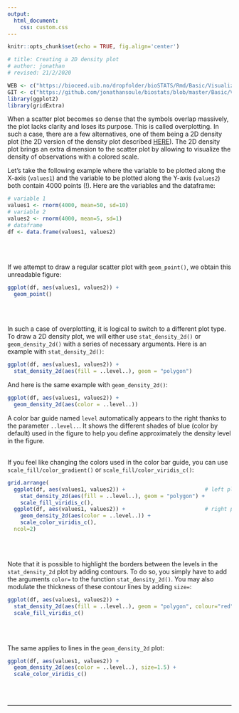```yaml
---
output:
  html_document:
    css: custom.css
--- 
```


```r
knitr::opts_chunk$set(echo = TRUE, fig.align='center')

# title: Creating a 2D density plot
# author: jonathan
# revised: 21/2/2020 

WEB <- c("https://bioceed.uib.no/dropfolder/bioSTATS/Rmd/Basic/Visualizing/Simple/2D-density.html")
GIT <- c("https://github.com/jonathansoule/biostats/blob/master/Basic/Visualizing/Simple/2D-density.Rmd")
library(ggplot2)
library(gridExtra)
```
When a scatter plot becomes so dense that the symbols overlap massively, the plot lacks clarity and loses its purpose. This is called overplotting. In such a case, there are a few alternatives, one of them being a 2D density plot (the 2D version of the density plot described [HERE](https://biostats.w.uib.no/creating-a-density-plot/){target="_blank"}). The 2D density plot brings an extra dimension to the scatter plot by allowing to visualize the density of observations with a colored scale.

Let's take the following example where the variable to be plotted along the X-axis (`values1`) and the variable to be plotted along the Y-axis (`values2`) both contain 4000 points (!). Here are the variables and the dataframe:
```r
# variable 1
values1 <- rnorm(4000, mean=50, sd=10)
# variable 2
values2 <- rnorm(4000, mean=5, sd=1)
# dataframe
df <- data.frame(values1, values2)
```
<br/><br/>

If we attempt to draw a regular scatter plot with `geom_point()`, we obtain this unreadable figure:
```r
ggplot(df, aes(values1, values2)) +
  geom_point()
```
<br/><br/>

In such a case of overplotting, it is logical to switch to a different plot type.
To draw a 2D density plot, we will either use `stat_density_2d()` or `geom_density_2d()` with a series of necessary arguments. Here is an example with `stat_density_2d()`:
```r
ggplot(df, aes(values1, values2)) +                       
  stat_density_2d(aes(fill = ..level..), geom = "polygon") 
```

And here is the same example with `geom_density_2d()`:
```r
ggplot(df, aes(values1, values2)) +                       
  geom_density_2d(aes(color = ..level..))
```
A color bar guide named `level` automatically appears to the right thanks to the parameter `..level..`. It shows the different shades of blue (color by default) used in the figure to help you define approximately the density level in the figure.
<br/><br/>

If you feel like changing the colors used in the color bar guide, you can use `scale_fill/color_gradient()` or `scale_fill/color_viridis_c()`:
```r
grid.arrange(
  ggplot(df, aes(values1, values2)) +                         # left plot with stat_density_2d
    stat_density_2d(aes(fill = ..level..), geom = "polygon") +
    scale_fill_viridis_c(), 
  ggplot(df, aes(values1, values2)) +                         # right plot with geom_density_2d
    geom_density_2d(aes(color = ..level..)) +
    scale_color_viridis_c(),
  ncol=2)
```
<br/><br/>

Note that it is possible to highlight the borders between the levels in the `stat_density_2d` plot by adding contours. To do so, you simply have to add the arguments `color=` to the function `stat_density_2d()`. You may also modulate the thickness of these contour lines by adding `size=`:
```r
ggplot(df, aes(values1, values2)) +
  stat_density_2d(aes(fill = ..level..), geom = "polygon", colour="red", size = 1.5) +
  scale_fill_viridis_c()
```
<br/><br/>

The same applies to lines in the `geom_density_2d` plot:
```r
ggplot(df, aes(values1, values2)) +
  geom_density_2d(aes(color = ..level..), size=1.5) +
  scale_color_viridis_c()
```
<br/><br/>


***
<!-- UNCOMMENT TO ACTIVATE
Get the Rmarkdown file corresponding to this page on [GitHub](`r GIT`){target="_blank"}.
-->
